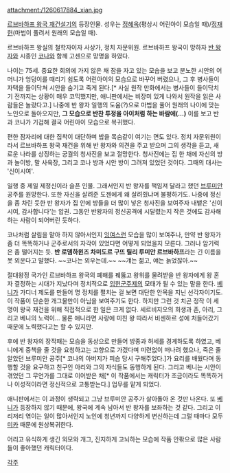 attachment:/1260617884_xian.jpg

[[르브바하프 왕국 재건설기]]의 등장인물. 성우는 [[정혜옥]](평상시 어린아이 모습일 때)/[[정재헌]](마법이 풀려서 원래의 모습일 때).

르브바하프 왕실의 철학자이자 사상가, 정치 자문위원. 르브바하프 왕국이 망하자 [[반 로뎀하윈즈 차미도르 구뜨 릴리 루미안 르브바하프|반 왕자]]와 시종인 [[코나]]와 함께 고센으로 망명을 하였다.

나이는 75세. 중요한 회의에 가지 않은 채 잠을 자고 있는 모습을 보고 분노한 시안의 어머니가 엉덩이를 때리기 쉽도록 어린아이의 모습으로 바꾸어 버렸으나, 그 후 병사들이 자택을 들이닥쳐 시안을 숨기고 죽게 된다.[* 사실 원작 만화에서는 병사들이 들이닥치기 전까지는 상황이 매우 코믹했지만, 애니판에서는 비장미 있게 나와서 원작을 읽은 사람들은 놀랐다고.] 나중에 반 왕자 일행의 도움(?)으로 마법을 풀어 원래의 나이에 맞는 노인으로 돌아오지만, '''그 모습으로 반찬 투정을 아이처럼 하는 바람에(…)''' 이를 보고 반과 코나가 기겁해 결국 어린아이 모습으로 복귀했다.

편한 잠자리에 대한 집착이 대단하며 밥을 목숨같이 여기는 면도 있다. 정치 자문위원이라서 르브바하프 왕국 재건을 위해 반 왕자와 의견을 주고 받으며 그의 생각을 듣고, 새로운 나라를 상징하는 궁궐의 청사진을 보고 절망한다. 청사진에는 집 한 채에 자신의 방과 놀이방, 말 사육장, 그리고 코나 방과 시안 방이 그려져 있었던 것이다. 그때의 대사는 '신이시여'.

일행 중 제일 제정신이라 슬픈 인물. 그래서인지 반 왕자를 책임져 달라고 했던 [[브루미안]] 공주를 원망한다. 또한 자신을 살려준 도젠에게 왜 살려줬냐며 불평하기도. 나중에 정신을 좀 차린 듯한 반 왕자가 집 안에 방들을 더 많이 넣은 청사진을 보여주자 내뱉은 '신이시여, 감사합니다'는 압권. 그동안 반왕자의 정신공격에 시달렸는지 작은 것에도 감사해하는 사람이 되어버린 듯하다.

코나처럼 살림을 맡아 하지 않아서인지 [[잉여]]스런 모습을 많이 보여주나, 만약 반 왕자가 좀 더 똑똑하거나 군주로서의 자각이 있었다면 어떻게 되었을지 모른다. 그러나 암기력은 좀 떨어지는 듯. '''반 로뎀하윈즈 차미도르 구뜨 릴리 루미안 르브바하프'''라는 긴 이름을 못 외운다고 말했다. ~~코나는 외우는데.~~ ~~걔는 젊고, 얘는 늙었잖아.~~

절대왕정 국가인 르브바하프 왕국의 폐해를 꿰뚫고 왕위를 물려받을 반 왕자에게 왕 혼자 결정하는 시대가 지났다며 정치적으로 [[입헌군주제]]의 모태가 될 수 있는 말을 한다. [[베니(르브바하프 왕국 재건설기)|베니]]가 가디너 제도를 만들어 명 정치를 펼치는 걸 보면 대단한 안목을 지닌 선각자이기도. 이 작품이 단순한 개그물만이 아님을 보여주기도 한다. 하지만 그런 것 치곤 정작 이 세명이 왕국 재건을 위해 직접적으로 한 일은 크게 없다. 세르비지오의 희생과 존, 아리, 그리고 베니의 노력이… 물론 애니라면 사랑에 미친 왕 따라서 비센하르 성에 처들어갔기 때문에 노력했다고는 할 수 있지만.

후에 반 왕자의 장작패는 모습을 동상으로 만들어 방종과 허세를 경계하도록 하였고, 베니에게 중책을 줄 것을 요청하고는 고향으로 가겠다며 미련없이 떠나려 했으나, 죽은 줄 알았던 브루미안 공주[* 코나의 아버지가 피습 당시 구해주었다.]가 요리를 배웠다며 동행할 것을 요구하고 친구인 아리와 그의 자식들도 동행하게 된다. 그리고 베니는 시안이 겪었던 그 무언가를 그대로 이어받은 채[* 이 작품에서는 캐릭터가 조금이라도 똑똑하거나 이성적이라면 정신적으로 고통받는다.] 업무를 맡게 되었다.

애니판에서는 이 과정이 생략되고 그냥 브루미안 공주가 살아돌아 온 것만 나온다. 또 [[베니(르브바하프 왕국 재건설기)|베니]]가 등장하지 않기 때문에, 왕국에 계속 남아서 반 왕자를 보좌하는 것 같다. 그리고 이리저리 엮이는 일이 많아서인지 노인에 청년까지 다양하게 변신하는데 그럴 때마다 모두 [[미카(르브바하프 왕국 재건설기)|미카]] 때문에 원상복귀한다.

어리고 유식하게 생긴 외모와 개그, 진지하게 고뇌하는 모습에 작품 안팎으로 많은 사람들이 좋아했던 캐릭터이다.

[[각주]]
